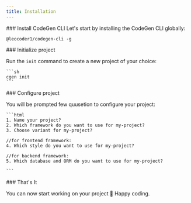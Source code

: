 ```yaml
---
title: Installation
---
```



<Steps>

<Step>
 ### Install CodeGen CLI
 Let's start by installing the CodeGen CLI globally:

```package-install 
@leocoder1/codegen-cli -g
```
</Step>

<Step>
 ### Initialize project

Run the ```init``` command to create a new project of your choice:

    ```sh 
    cgen init
    ```
</Step>

<Step>
 ### Configure project

 You will be prompted few quusetion to configure your project:

    ```html
    1. Name your project?
    2. Which framework do you want to use for my-project?
    3. Choose variant for my-project?
    
    //for frontend framework:
    4. Which style do you want to use for my-project?
    
    //for backend framework:
    5. Which database and ORM do you want to use for my-project?

    ```
</Step>

<Step>
### That's It

You can now start working on your project 🎉 Happy coding.

</Step>

</Steps>




